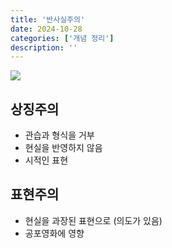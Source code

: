```yaml
---
title: '반사실주의'
date: 2024-10-28
categories: ['개념 정리']
description: ''
---
```


![](/img/art-thumb.jpg){.post-thumbnail}

## 상징주의

- 관습과 형식을 거부
- 현실을 반영하지 않음
- 시적인 표현

## 표현주의

- 현실을 과장된 표현으로 (의도가 있음)
- 공포영화에 영향
